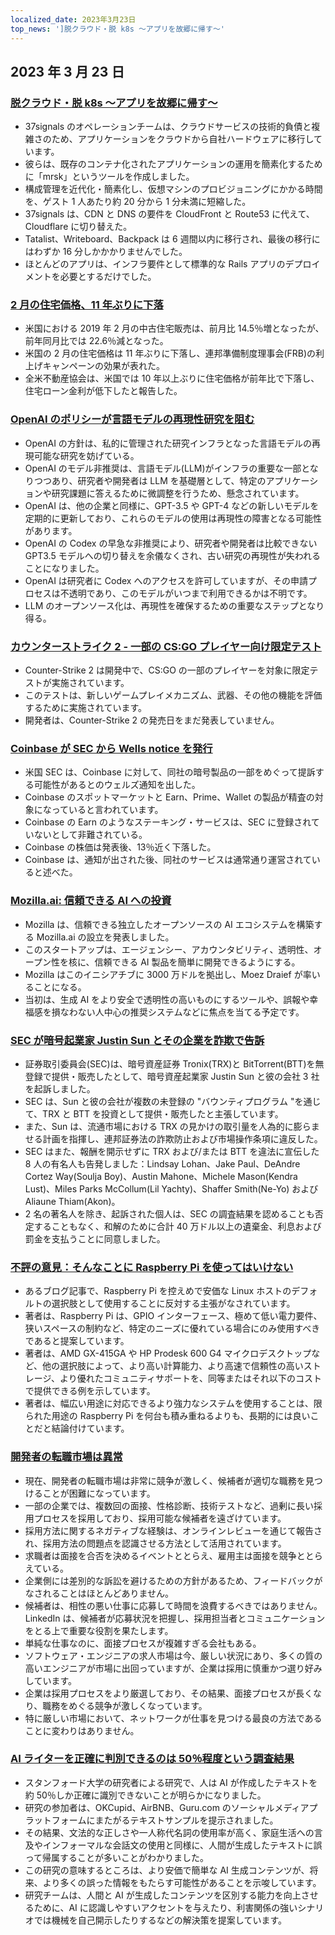 ```yaml
---
localized_date: 2023年3月23日
top_news: ']脱クラウド・脱 k8s ～アプリを故郷に帰す～'
---
```




<CallToAction />

<Steps>

## 2023 年 3 月 23 日

### [脱クラウド・脱 k8s ～アプリを故郷に帰す～](https://dev.37signals.com/bringing-our-apps-back-home/?ref=hackernewsgpt.com)

- 37signals のオペレーションチームは、クラウドサービスの技術的負債と複雑さのため、アプリケーションをクラウドから自社ハードウェアに移行しています。
- 彼らは、既存のコンテナ化されたアプリケーションの運用を簡素化するために「mrsk」というツールを作成しました。
- 構成管理を近代化・簡素化し、仮想マシンのプロビジョニングにかかる時間を、ゲスト 1 人あたり約 20 分から 1 分未満に短縮した。
- 37signals は、CDN と DNS の要件を CloudFront と Route53 に代えて、Cloudflare に切り替えた。
- Tatalist、Writeboard、Backpack は 6 週間以内に移行され、最後の移行にはわずか 16 分しかかかりませんでした。
- ほとんどのアプリは、インフラ要件として標準的な Rails アプリのデプロイメントを必要とするだけでした。

### [2 月の住宅価格、11 年ぶりに下落](https://www.wsj.com/articles/home-prices-fell-in-february-for-first-time-in-11-years-73df0107?ref=hackernewsgpt.com)

- 米国における 2019 年 2 月の中古住宅販売は、前月比 14.5％増となったが、前年同月比では 22.6％減となった。
- 米国の 2 月の住宅価格は 11 年ぶりに下落し、連邦準備制度理事会(FRB)の利上げキャンペーンの効果が表れた。
- 全米不動産協会は、米国では 10 年以上ぶりに住宅価格が前年比で下落し、住宅ローン金利が低下したと報告した。

### [OpenAI のポリシーが言語モデルの再現性研究を阻む](https://aisnakeoil.substack.com/p/openais-policies-hinder-reproducible?ref=hackernewsgpt.com)

- OpenAI の方針は、私的に管理された研究インフラとなった言語モデルの再現可能な研究を妨げている。
- OpenAI のモデル非推奨は、言語モデル(LLM)がインフラの重要な一部となりつつあり、研究者や開発者は LLM を基礎層として、特定のアプリケーションや研究課題に答えるために微調整を行うため、懸念されています。
- OpenAI は、他の企業と同様に、GPT-3.5 や GPT-4 などの新しいモデルを定期的に更新しており、これらのモデルの使用は再現性の障害となる可能性があります。
- OpenAI の Codex の早急な非推奨により、研究者や開発者は比較できない GPT3.5 モデルへの切り替えを余儀なくされ、古い研究の再現性が失われることになりました。
- OpenAI は研究者に Codex へのアクセスを許可していますが、その申請プロセスは不透明であり、このモデルがいつまで利用できるかは不明です。
- LLM のオープンソース化は、再現性を確保するための重要なステップとなり得る。

### [カウンターストライク 2 - 一部の CS:GO プレイヤー向け限定テスト](https://counter-strike.net/cs2?ref=hackernewsgpt.com)

- Counter-Strike 2 は開発中で、CS:GO の一部のプレイヤーを対象に限定テストが実施されています。
- このテストは、新しいゲームプレイメカニズム、武器、その他の機能を評価するために実施されています。
- 開発者は、Counter-Strike 2 の発売日をまだ発表していません。

### [Coinbase が SEC から Wells notice を発行](https://www.reuters.com/legal/coinbase-issued-wells-notice-by-sec-2023-03-22/?ref=hackernewsgpt.com)

- 米国 SEC は、Coinbase に対して、同社の暗号製品の一部をめぐって提訴する可能性があるとのウェルズ通知を出した。
- Coinbase のスポットマーケットと Earn、Prime、Wallet の製品が精査の対象になっていると言われています。
- Coinbase の Earn のようなステーキング・サービスは、SEC に登録されていないとして非難されている。
- Coinbase の株価は発表後、13％近く下落した。
- Coinbase は、通知が出された後、同社のサービスは通常通り運営されていると述べた。

### [Mozilla.ai: 信頼できる AI への投資](https://blog.mozilla.org/en/mozilla/introducing-mozilla-ai-investing-in-trustworthy-ai/?ref=hackernewsgpt.com)

- Mozilla は、信頼できる独立したオープンソースの AI エコシステムを構築する Mozilla.ai の設立を発表しました。
- このスタートアップは、エージェンシー、アカウンタビリティ、透明性、オープン性を核に、信頼できる AI 製品を簡単に開発できるようにする。
- Mozilla はこのイニシアチブに 3000 万ドルを拠出し、Moez Draief が率いることになる。
- 当初は、生成 AI をより安全で透明性の高いものにするツールや、誤報や幸福感を損なわない人中心の推奨システムなどに焦点を当てる予定です。

### [SEC が暗号起業家 Justin Sun とその企業を詐欺で告訴](https://www.sec.gov/news/press-release/2023-59?ref=hackernewsgpt.com)

- 証券取引委員会(SEC)は、暗号資産証券 Tronix(TRX)と BitTorrent(BTT)を無登録で提供・販売したとして、暗号資産起業家 Justin Sun と彼の会社 3 社を起訴しました。
- SEC は、Sun と彼の会社が複数の未登録の "バウンティプログラム "を通じて、TRX と BTT を投資として提供・販売したと主張しています。
- また、Sun は、流通市場における TRX の見かけの取引量を人為的に膨らませる計画を指揮し、連邦証券法の詐欺防止および市場操作条項に違反した。
- SEC はまた、報酬を開示せずに TRX および/または BTT を違法に宣伝した 8 人の有名人も告発しました：Lindsay Lohan、Jake Paul、DeAndre Cortez Way(Soulja Boy)、Austin Mahone、Michele Mason(Kendra Lust)、Miles Parks McCollum(Lil Yachty)、Shaffer Smith(Ne-Yo) および Aliaune Thiam(Akon)。
- 2 名の著名人を除き、起訴された個人は、SEC の調査結果を認めることも否定することもなく、和解のために合計 40 万ドル以上の遺棄金、利息および罰金を支払うことに同意しました。

### [不評の意見：そんなことに Raspberry Pi を使ってはいけない](https://set-inform.com/2021/08/24/unpopular-opinion-dont-use-a-raspberry-pi-for-that/?ref=hackernewsgpt.com)

- あるブログ記事で、Raspberry Pi を控えめで安価な Linux ホストのデフォルトの選択肢として使用することに反対する主張がなされています。
- 著者は、Raspberry Pi は、GPIO インターフェース、極めて低い電力要件、狭いスペースの制約など、特定のニーズに優れている場合にのみ使用すべきであると提案しています。
- 著者は、AMD GX-415GA や HP Prodesk 600 G4 マイクロデスクトップなど、他の選択肢によって、より高い計算能力、より高速で信頼性の高いストレージ、より優れたコミュニティサポートを、同等またはそれ以下のコストで提供できる例を示しています。
- 著者は、幅広い用途に対応できるより強力なシステムを使用することは、限られた用途の Raspberry Pi を何台も積み重ねるよりも、長期的には良いことだと結論付けています。

### [開発者の転職市場は異常](https://old.reddit.com/r/ExperiencedDevs/comments/11xq5cz/the_developer_job_market_is_insane_right_now/?ref=hackernewsgpt.com)

- 現在、開発者の転職市場は非常に競争が激しく、候補者が適切な職務を見つけることが困難になっています。
- 一部の企業では、複数回の面接、性格診断、技術テストなど、過剰に長い採用プロセスを採用しており、採用可能な候補者を遠ざけています。
- 採用方法に関するネガティブな経験は、オンラインレビューを通じて報告され、採用方法の問題点を認識させる方法として活用されています。
- 求職者は面接を合否を決めるイベントととらえ、雇用主は面接を競争ととらえている。
- 企業側には差別的な訴訟を避けるための方針があるため、フィードバックがなされることはほとんどありません。
- 候補者は、相性の悪い仕事に応募して時間を浪費するべきではありません。LinkedIn は、候補者が応募状況を把握し、採用担当者とコミュニケーションをとる上で重要な役割を果たします。
- 単純な仕事なのに、面接プロセスが複雑すぎる会社もある。
- ソフトウェア・エンジニアの求人市場は今、厳しい状況にあり、多くの質の高いエンジニアが市場に出回っていますが、企業は採用に慎重かつ選り好みしています。
- 企業は採用プロセスをより厳選しており、その結果、面接プロセスが長くなり、職務をめぐる競争が激しくなっています。
- 特に厳しい市場において、ネットワークが仕事を見つける最良の方法であることに変わりはありません。

### [AI ライターを正確に判別できるのは 50％程度という調査結果](https://hai.stanford.edu/news/was-written-human-or-ai-tsu?ref=hackernewsgpt.com)

- スタンフォード大学の研究者による研究で、人は AI が作成したテキストを約 50％しか正確に識別できないことが明らかになりました。
- 研究の参加者は、OKCupid、AirBNB、Guru.com のソーシャルメディアプラットフォームにまたがるテキストサンプルを提示されました。
- その結果、文法的な正しさや一人称代名詞の使用率が高く、家庭生活への言及やインフォーマルな会話文の使用と同様に、人間が生成したテキストに誤って帰属することが多いことがわかりました。
- この研究の意味するところは、より安価で簡単な AI 生成コンテンツが、将来、より多くの誤った情報をもたらす可能性があることを示唆しています。
- 研究チームは、人間と AI が生成したコンテンツを区別する能力を向上させるために、AI に認識しやすいアクセントを与えたり、利害関係の強いシナリオでは機械を自己開示したりするなどの解決策を提案しています。

</Steps>
